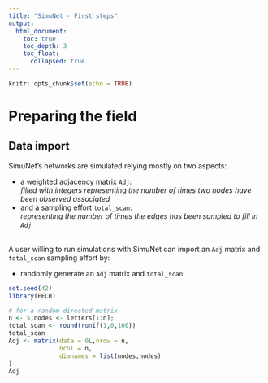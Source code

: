 ```yaml
---
title: "SimuNet - First steps"
output: 
  html_document: 
    toc: true
    toc_depth: 3
    toc_float:
      collapsed: true
---
```


```r
knitr::opts_chunk$set(echo = TRUE)
```

# Preparing the field
## Data import

SimuNet's networks are simulated relying mostly on two aspects: 

*  a weighted adjacency matrix `Adj`:  
_filled with integers representing the number of times two nodes have been observed associated_  
*  and a sampling effort `total_scan`:  
_representing the number of times the edges has been sampled to fill in `Adj`_  
\

A user willing to run simulations with SimuNet can import an `Adj` matrix and `total_scan` sampling effort by:  

*  randomly generate an `Adj` matrix and `total_scan`:  
```r
set.seed(42)
library(FECR)

# for a random directed matrix
n <- 5;nodes <- letters[1:n];
total_scan <- round(runif(1,0,100))
total_scan
Adj <- matrix(data = 0L,nrow = n,
              ncol = n,
              dimnames = list(nodes,nodes)
)
Adj

```
